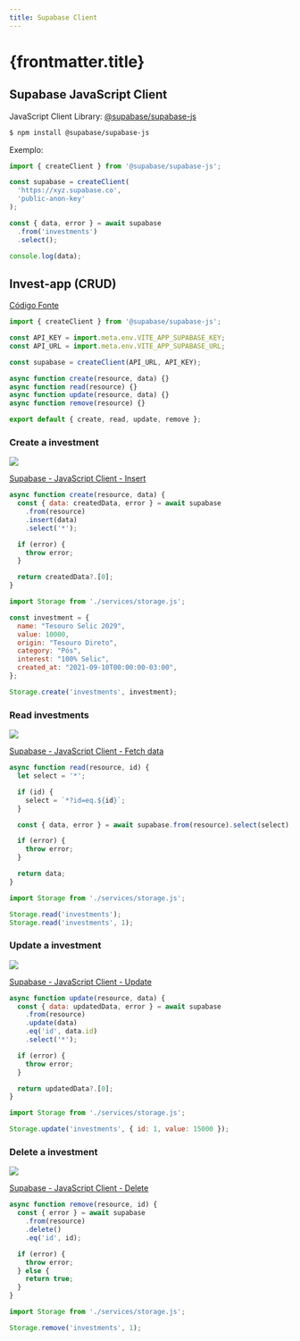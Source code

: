 ```yaml
---
title: Supabase Client
---
```



# {frontmatter.title}

## Supabase JavaScript Client

JavaScript Client Library: [@supabase/supabase-js](https://supabase.com/docs/reference/javascript/introduction)

```bash
$ npm install @supabase/supabase-js
```

Exemplo:

```js
import { createClient } from '@supabase/supabase-js';

const supabase = createClient(
  'https://xyz.supabase.co',
  'public-anon-key'
);

const { data, error } = await supabase
  .from('investments')
  .select();

console.log(data);
```

## Invest-app (CRUD)

[Código Fonte](https://github.com/ifpb/ls/tree/main/public/codes/package/supabase-client/invest-app/)

<CodeTree src="/codes/package/supabase-client/invest-app/" />

```js title="/codes/package/supabase-client/invest-app/js/services/storage.js"
import { createClient } from '@supabase/supabase-js';

const API_KEY = import.meta.env.VITE_APP_SUPABASE_KEY;
const API_URL = import.meta.env.VITE_APP_SUPABASE_URL;

const supabase = createClient(API_URL, API_KEY);

async function create(resource, data) {}
async function read(resource) {}
async function update(resource, data) {}
async function remove(resource) {}

export default { create, read, update, remove };
```

### Create a investment

![](/ls/imgs/package/supabase-api/post-investment.png)

[Supabase - JavaScript Client - Insert](https://supabase.com/docs/reference/javascript/insert)

```js title="/codes/package/supabase-client/invest-app/js/services/storage.js"
async function create(resource, data) {
  const { data: createdData, error } = await supabase
    .from(resource)
    .insert(data)
    .select('*');

  if (error) {
    throw error;
  }

  return createdData?.[0];
}
```

```js
import Storage from './services/storage.js';

const investment = {
  name: "Tesouro Selic 2029",
  value: 10000,
  origin: "Tesouro Direto",
  category: "Pós",
  interest: "100% Selic",
  created_at: "2021-09-10T00:00:00-03:00",
};

Storage.create('investments', investment);
```

### Read investments

![](/ls/imgs/package/supabase-api/get-investments.png)

[Supabase - JavaScript Client - Fetch data](https://supabase.com/docs/reference/javascript/select)

```js title="/codes/package/supabase-client/invest-app/js/services/storage.js"
async function read(resource, id) {
  let select = '*';

  if (id) {
    select = `*?id=eq.${id}`;
  }

  const { data, error } = await supabase.from(resource).select(select);

  if (error) {
    throw error;
  }

  return data;
}
```

```js
import Storage from './services/storage.js';

Storage.read('investments');
Storage.read('investments', 1);
```

### Update a investment

![](/ls/imgs/package/supabase-api/patch-investment.png)

[Supabase - JavaScript Client - Update](https://supabase.com/docs/reference/javascript/update)

```js title="/codes/package/supabase-client/invest-app/js/services/storage.js"
async function update(resource, data) {
  const { data: updatedData, error } = await supabase
    .from(resource)
    .update(data)
    .eq('id', data.id)
    .select('*');

  if (error) {
    throw error;
  }

  return updatedData?.[0];
}
```

```js
import Storage from './services/storage.js';

Storage.update('investments', { id: 1, value: 15000 });
```

### Delete a investment

![](/ls/imgs/package/supabase-api/delete-investment.png)

[Supabase - JavaScript Client - Delete](https://supabase.com/docs/reference/javascript/delete)

```js title="/codes/package/supabase-client/invest-app/js/services/storage.js"
async function remove(resource, id) {
  const { error } = await supabase
    .from(resource)
    .delete()
    .eq('id', id);

  if (error) {
    throw error;
  } else {
    return true;
  }
}
```

```js
import Storage from './services/storage.js';

Storage.remove('investments', 1);
```
